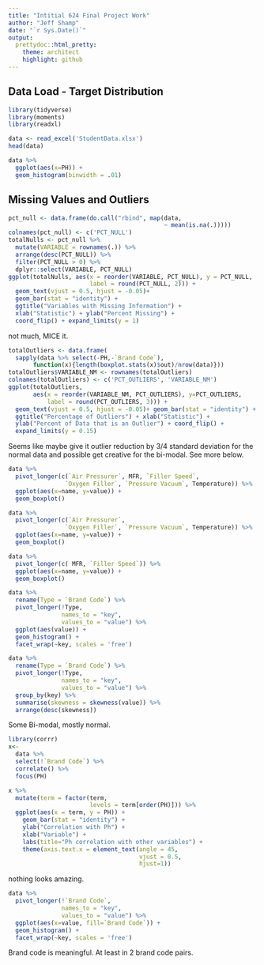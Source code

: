```yaml
---
title: "Intitial 624 Final Project Work"
author: "Jeff Shamp"
date: "`r Sys.Date()`"
output:
  prettydoc::html_pretty:
    theme: architect
    highlight: github
---
```


## Data Load - Target Distribution

```r
library(tidyverse)
library(moments)
library(readxl)
```

```r
data <- read_excel('StudentData.xlsx')
head(data)
```

```r
data %>%
  ggplot(aes(x=PH)) +
  geom_histogram(binwidth = .01)
```


## Missing Values and Outliers

```r
pct_null <- data.frame(do.call("rbind", map(data,
                                            ~ mean(is.na(.)))))
colnames(pct_null) <- c('PCT_NULL')
totalNulls <- pct_null %>%
  mutate(VARIABLE = rownames(.)) %>%
  arrange(desc(PCT_NULL)) %>%
  filter(PCT_NULL > 0) %>%
  dplyr::select(VARIABLE, PCT_NULL)
ggplot(totalNulls, aes(x = reorder(VARIABLE, PCT_NULL), y = PCT_NULL,
                       label = round(PCT_NULL, 2))) + 
  geom_text(vjust = 0.5, hjust = -0.05)+
  geom_bar(stat = "identity") +
  ggtitle("Variables with Missing Information") +
  xlab("Statistic") + ylab("Percent Missing") + 
  coord_flip() + expand_limits(y = 1)
```
not much, MICE it.

```r
totalOutliers <- data.frame(
  sapply(data %>% select(-PH,-`Brand Code`), 
       function(x){length(boxplot.stats(x)$out)/nrow(data)}))
totalOutliers$VARIABLE_NM <- rownames(totalOutliers)
colnames(totalOutliers) <- c('PCT_OUTLIERS', 'VARIABLE_NM')
ggplot(totalOutliers,
       aes(x = reorder(VARIABLE_NM, PCT_OUTLIERS), y=PCT_OUTLIERS,
           label = round(PCT_OUTLIERS, 3))) + 
  geom_text(vjust = 0.5, hjust = -0.05)+ geom_bar(stat = "identity") +
  ggtitle("Percentage of Outliers") + xlab("Statistic") +
  ylab("Percent of Data that is an Outlier") + coord_flip() +
  expand_limits(y = 0.15)
```

Seems like maybe give it outlier reduction by 3/4 standard deviation for the normal data and possible get creative for the bi-modal. See more below.

```r
data %>% 
  pivot_longer(c(`Air Pressurer`, MFR, `Filler Speed`,
                `Oxygen Filler`, `Pressure Vacuum`, Temperature)) %>%
  ggplot(aes(x=name, y=value)) +
  geom_boxplot() 

data %>% 
  pivot_longer(c(`Air Pressurer`, 
                `Oxygen Filler`, `Pressure Vacuum`, Temperature)) %>%
  ggplot(aes(x=name, y=value)) +
  geom_boxplot() 

data %>% 
  pivot_longer(c( MFR, `Filler Speed`)) %>%
  ggplot(aes(x=name, y=value)) +
  geom_boxplot()
```

```r
data %>%
  rename(Type = `Brand Code`) %>%
  pivot_longer(!Type,
               names_to = "key", 
               values_to = "value") %>%
  ggplot(aes(value)) +
  geom_histogram() +
  facet_wrap(~key, scales = 'free')

data %>%
  rename(Type = `Brand Code`) %>%
  pivot_longer(!Type,
               names_to = "key",
               values_to = "value") %>%
  group_by(key) %>%
  summarise(skewness = skewness(value)) %>%
  arrange(desc(skewness))
```

Some Bi-modal, mostly normal. 


```r
library(corrr)
x<-
  data %>%
  select(!`Brand Code`) %>%
  correlate() %>% 
  focus(PH)

x %>% 
  mutate(term = factor(term, 
                       levels = term[order(PH)])) %>%
  ggplot(aes(x = term, y = PH)) +
    geom_bar(stat = "identity") +
    ylab("Correlation with Ph") +
    xlab("Variable") +
    labs(title="Ph correlation with other variables") +
    theme(axis.text.x = element_text(angle = 45,
                                     vjust = 0.5,
                                     hjust=1))
```

nothing looks amazing. 


```r
data %>%
  pivot_longer(!`Brand Code`,
               names_to = "key",
               values_to = "value") %>%
  ggplot(aes(x=value, fill=`Brand Code`)) +
  geom_histogram() +
  facet_wrap(~key, scales = 'free')
```

Brand code is meaningful. At least in 2 brand code pairs. 





